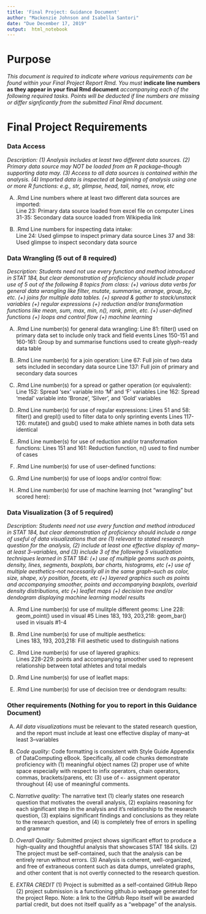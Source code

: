 ```yaml
---
title: 'Final Project: Guidance Document'
author: "Mackenzie Johnson and Isabella Santori"
date: "Due December 17, 2019"
output:  html_notebook
---
```


# Purpose

*This document is required to indicate where various requirements can be found within your Final Project Report Rmd.  You must* **indicate line numbers as they appear in your final Rmd document** *accompanying each of the following required tasks. Points will be deducted if line numbers are missing or differ signficantly from the submitted Final Rmd document.*  


# Final Project Requirements


### Data Access

*Description: (1) Analysis includes at least two different data sources. (2) Primary data source may NOT be loaded from an R package--though supporting data may. (3) Access to all data sources is contained within the analysis. (4) Imported data is inspected at beginning of analysis using one or more R functions: e.g., str, glimpse, head, tail, names, nrow, etc*

(A) .Rmd Line numbers where at least two different data sources are imported:  
    Line 23: Primary data source loaded from excel file on computer
    Lines 31-35: Secondary data source loaded from Wikipedia link 
    
(B) .Rmd Line numbers for inspecting data intake:  
    Line 24: Used glimpse to inspect primary data source
    Lines 37 and 38: Used glimpse to inspect secondary data source

### Data Wrangling (5 out of 8 required)

*Description: Students need not use every function and method introduced in STAT 184, but clear demonstration of proficiency should include proper use of 5 out of the following 8 topics from class: (+) various data verbs for general data wrangling like filter, mutate, summarise, arrange, group_by, etc. (+) joins for multiple data tables. (+) spread & gather to stack/unstack variables (+) regular expressions (+) reduction and/or transformation functions like mean, sum, max, min, n(), rank, pmin, etc. (+) user-defined functions (+) loops and control flow (+) machine learning*


(A) .Rmd Line number(s) for general data wrangling: 
    Line 81: filter() used on primary data set to include only track and field events
    Lines 150-151 and 160-161: Group by and summarise functions used to create glyph-ready data table
    
(B) .Rmd Line number(s) for a join operation: 
    Line 67: Full join of two data sets included in secondary data source
    Line 137: Full join of primary and secondary data sources

(C) .Rmd Line number(s) for a spread or gather operation (or equivalent):
    Line 152: Spread 'sex' variable into 'M' and 'F' variables
    Line 162: Spread 'medal' variable into 'Bronze', 'Silver', and 'Gold' variables

(D) .Rmd Line number(s) for use of regular expressions: 
    Lines 51 and 58: filter() and grepl() used to filter data to only sprinting events
    Lines 117-126: mutate() and gsub() used to make athlete names in both data sets identical

(E) .Rmd Line number(s) for use of reduction and/or transformation functions: 
    Lines 151 and 161: Reduction function, n() used to find number of cases 

(F) .Rmd Line number(s) for use of user-defined functions: 


(G) .Rmd Line number(s) for use of loops and/or control flow: 


(H) .Rmd Line number(s) for use of machine learning (not "wrangling" but scored here): 



### Data Visualization (3 of 5 required)

*Description: Students need not use every function and method introduced in STAT 184, but clear demonstration of proficiency should include a range of useful of data visualizations that are (1) relevant to stated research question for the analysis, (2) include at least one effective display of many--at least 3--variables, and (3) include 3 of the following 5 visualization techniques learned in STAT 184: (+) use of multiple geoms such as points, density, lines, segments, boxplots, bar charts, histograms, etc (+) use of multiple aesthetics--not necessarily all in the same graph--such as color, size, shape, x/y position, facets, etc (+) layered graphics such as points and accompanying smoother, points and accompanying boxplots, overlaid density distributions, etc (+) leaflet maps (+) decision tree and/or dendogram displaying machine learning model results*


(A) .Rmd Line number(s) for use of mulitple different geoms:
    Line 228: geom_point() used in visual #5
    Lines 183, 193, 203,218: geom_bar() used in visuals #1-4

(B) .Rmd Line number(s) for use of multiple aesthetics:  
    Lines 183, 193, 203,218: Fill aesthetic used to distinguish nations

(C) .Rmd Line number(s) for use of layered graphics:  
    Lines 228-229: points and accompanying smoother used to represent relationship between total athletes and total medals

(D) .Rmd Line number(s) for use of leaflet maps:  

(E) .Rmd Line number(s) for use of decision tree or dendogram results:    


### Other requirements (Nothing for you to report in this Guidance Document)

(A) *All data visualizations* must be relevant to the stated research question, and the report must include at least one effective display of many--at least 3--variables 

(B) *Code quality:* Code formatting is consistent with Style Guide Appendix of DataComputing eBook. Specifically, all code chunks demonstrate proficiency with (1) meaningful object names (2) proper use of white space especially with respect to infix operators, chain operators, commas, brackets/parens, etc (3) use of `<-` assignment operator throughout (4) use of meaningful comments.

(C) *Narrative quality:* The narrative text (1) clearly states one research question that motivates the overall analysis, (2) explains reasoning for each significant step in the analysis and it's relationship to the research question, (3) explains significant findings and conclusions as they relate to the research question, and (4) is completely free of errors in spelling and grammar

(D) *Overall Quality:* Submitted project shows significant effort to produce a high-quality and thoughtful analysis that showcases STAT 184 skills. (2) The project must be self-contained, such that the analysis can be entirely rerun without errors. (3) Analysis is coherent, well-organized, and free of extraneous content such as data dumps, unrelated graphs, and other content that is not overtly connected to the research question.

(E) *EXTRA CREDIT* (1) Project is submitted as a self-contained GitHub Repo (2) project submission is a functioning github.io webpage generated for the project Repo. Note: a link to the GitHub Repo itself will be awarded partial credit, but does not itself qualify as a "webpage" of the analysis.



